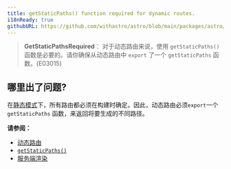 ```yaml
---
title: getStaticPaths() function required for dynamic routes.
i18nReady: true
githubURL: https://github.com/withastro/astro/blob/main/packages/astro/src/core/errors/errors-data.ts
---
```



> **GetStaticPathsRequired**： 对于动态路由来说，使用 `getStaticPaths()` 函数是必要的。请你确保从动态路由中 `export` 了一个 `getStaticPaths` 函数。(E03015)

## 哪里出了问题?
在[静态模式](/zh-cn/core-concepts/routing/#静态-ssg-模式)下，所有路由都必须在构建时确定。因此，动态路由必须`export`一个 `getStaticPaths` 函数，来返回将要生成的不同路径。

**请参阅：**
-  [动态路由](/zh-cn/core-concepts/routing/#动态路由)
-  [`getStaticPaths()`](/zh-cn/reference/api-reference/#getstaticpaths)
-  [服务端渲染](/zh-cn/guides/server-side-rendering/)


